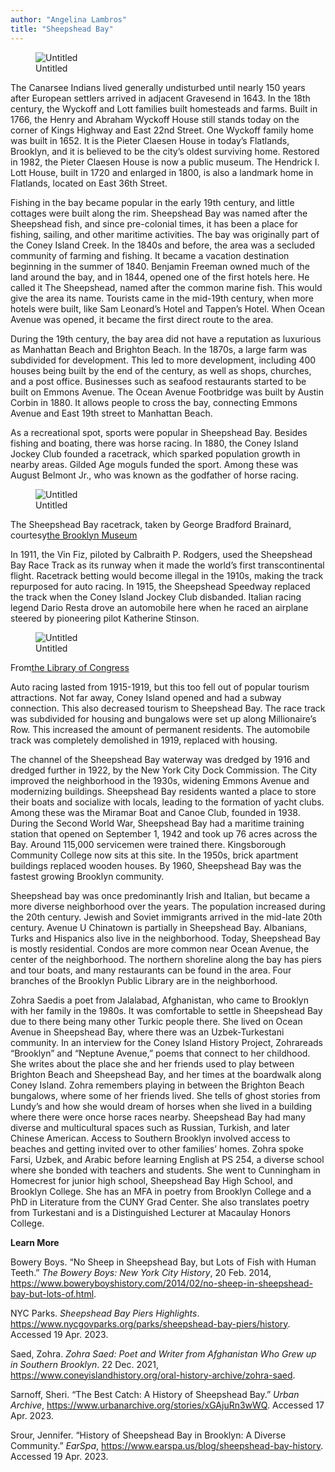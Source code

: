 ```yaml
---
author: "Angelina Lambros"
title: "Sheepshead Bay"
---
```



![Untitled](Sheepshead%20Bay%2069a2eb117c7f41f299f429777e5d9fa3/Untitled.png)

The Canarsee Indians lived generally undisturbed until nearly 150 years after European settlers arrived in adjacent Gravesend in 1643. In the 18th century, the Wyckoff and Lott families built homesteads and farms. Built in 1766, the Henry and Abraham Wyckoff House still stands today on the corner of Kings Highway and East 22nd Street. One Wyckoff family home was built in 1652. It is the Pieter Claesen House in today's Flatlands, Brooklyn, and it is believed to be the city's oldest surviving home. Restored in 1982, the Pieter Claesen House is now a public museum. The Hendrick I. Lott House, built in 1720 and enlarged in 1800, is also a landmark home in Flatlands, located on East 36th Street.

Fishing in the bay became popular in the early 19th century, and little cottages were built along the rim. Sheepshead Bay was named after the Sheepshead fish, and since pre-colonial times, it has been a place for fishing, sailing, and other maritime activities. The bay was originally part of the Coney Island Creek. In the 1840s and before, the area was a secluded community of farming and fishing. It became a vacation destination beginning in the summer of 1840. Benjamin Freeman owned much of the land around the bay, and in 1844, opened one of the first hotels here. He called it The Sheepshead, named after the common marine fish. This would give the area its name. Tourists came in the mid-19th century, when more hotels were built, like Sam Leonard's Hotel and Tappen's Hotel. When Ocean Avenue was opened, it became the first direct route to the area.

During the 19th century, the bay area did not have a reputation as luxurious as Manhattan Beach and Brighton Beach. In the 1870s, a large farm was subdivided for development. This led to more development, including 400 houses being built by the end of the century, as well as shops, churches, and a post office. Businesses such as seafood restaurants started to be built on Emmons Avenue. The Ocean Avenue Footbridge was built by Austin Corbin in 1880. It allows people to cross the bay, connecting Emmons Avenue and East 19th street to Manhattan Beach.

As a recreational spot, sports were popular in Sheepshead Bay. Besides fishing and boating, there was horse racing. In 1880, the Coney Island Jockey Club founded a racetrack, which sparked population growth in nearby areas. Gilded Age moguls funded the sport. Among these was August Belmont Jr., who was known as the godfather of horse racing.

![Untitled](Sheepshead%20Bay%2069a2eb117c7f41f299f429777e5d9fa3/Untitled%201.png)

The Sheepshead Bay racetrack, taken by George Bradford Brainard, courtesy[the Brooklyn Museum](http://www.flickr.com/photos/83979593@N00/5832932151/in/photolist-9TrivH)

In 1911, the Vin Fiz, piloted by Calbraith P. Rodgers, used the Sheepshead Bay Race Track as its runway when it made the world's first transcontinental flight. Racetrack betting would become illegal in the 1910s, making the track repurposed for auto racing. In 1915, the Sheepshead Speedway replaced the track when the Coney Island Jockey Club disbanded. Italian racing legend Dario Resta drove an automobile here when he raced an airplane steered by pioneering pilot Katherine Stinson.

![Untitled](Sheepshead%20Bay%2069a2eb117c7f41f299f429777e5d9fa3/Untitled%202.png)

From[the Library of Congress](http://www.flickr.com/photos/8623220@N02/12237969783/in/photolist-jDqN42-9H7tyJ-9H4A8t-9FaVQu-9H7st9-9H7svC-9H4A4a-cP8ntb-cP8nym-9TrivH)

Auto racing lasted from 1915-1919, but this too fell out of popular tourism attractions. Not far away, Coney Island opened and had a subway connection. This also decreased tourism to Sheepshead Bay. The race track was subdivided for housing and bungalows were set up along Millionaire's Row. This increased the amount of permanent residents. The automobile track was completely demolished in 1919, replaced with housing.

The channel of the Sheepshead Bay waterway was dredged by 1916 and dredged further in 1922, by the New York City Dock Commission. The City improved the neighborhood in the 1930s, widening Emmons Avenue and modernizing buildings. Sheepshead Bay residents wanted a place to store their boats and socialize with locals, leading to the formation of yacht clubs. Among these was the Miramar Boat and Canoe Club, founded in 1938. During the Second World War, Sheepshead Bay had a maritime training station that opened on September 1, 1942 and took up 76 acres across the Bay. Around 115,000 servicemen were trained there. Kingsborough Community College now sits at this site. In the 1950s, brick apartment buildings replaced wooden houses. By 1960, Sheepshead Bay was the fastest growing Brooklyn community.

Sheepshead bay was once predominantly Irish and Italian, but became a more diverse neighborhood over the years. The population increased during the 20th century. Jewish and Soviet immigrants arrived in the mid-late 20th century. Avenue U Chinatown is partially in Sheepshead Bay. Albanians, Turks and Hispanics also live in the neighborhood. Today, Sheepshead Bay is mostly residential. Condos are more common near Ocean Avenue, the center of the neighborhood. The northern shoreline along the bay has piers and tour boats, and many restaurants can be found in the area. Four branches of the Brooklyn Public Library are in the neighborhood.

Zohra Saedis a poet from Jalalabad, Afghanistan, who came to Brooklyn with her family in the 1980s. It was comfortable to settle in Sheepshead Bay due to there being many other Turkic people there. She lived on Ocean Avenue in Sheepshead Bay, where there was an Uzbek-Turkestani community. In an interview for the Coney Island History Project, Zohrareads "Brooklyn" and "Neptune Avenue," poems that connect to her childhood. She writes about the place she and her friends used to play between Brighton Beach and Sheepshead Bay, and her times at the boardwalk along Coney Island. Zohra remembers playing in between the Brighton Beach bungalows, where some of her friends lived. She tells of ghost stories from Lundy's and how she would dream of horses when she lived in a building where there were once horse races nearby. Sheepshead Bay had many diverse and multicultural spaces such as Russian, Turkish, and later Chinese American. Access to Southern Brooklyn involved access to beaches and getting invited over to other families' homes. Zohra spoke Farsi, Uzbek, and Arabic before learning English at PS 254, a diverse school where she bonded with teachers and students. She went to Cunningham in Homecrest for junior high school, Sheepshead Bay High School, and Brooklyn College. She has an MFA in poetry from Brooklyn College and a PhD in Literature from the CUNY Grad Center. She also translates poetry from Turkestani and is a Distinguished Lecturer at Macaulay Honors College.

**Learn More**

Bowery Boys. "No Sheep in Sheepshead Bay, but Lots of Fish with Human Teeth." *The Bowery Boys: New York City History*, 20 Feb. 2014, <https://www.boweryboyshistory.com/2014/02/no-sheep-in-sheepshead-bay-but-lots-of.html>.

NYC Parks. *Sheepshead Bay Piers Highlights*. <https://www.nycgovparks.org/parks/sheepshead-bay-piers/history>. Accessed 19 Apr. 2023.

Saed, Zohra. *Zohra Saed: Poet and Writer from Afghanistan Who Grew up in Southern Brooklyn*. 22 Dec. 2021, <https://www.coneyislandhistory.org/oral-history-archive/zohra-saed>.

Sarnoff, Sheri. "The Best Catch: A History of Sheepshead Bay." *Urban Archive*, <https://www.urbanarchive.org/stories/xGAjuRn3wWQ>. Accessed 17 Apr. 2023.

Srour, Jennifer. "History of Sheepshead Bay in Brooklyn: A Diverse Community." *EarSpa*, <https://www.earspa.us/blog/sheepshead-bay-history>. Accessed 19 Apr. 2023.



